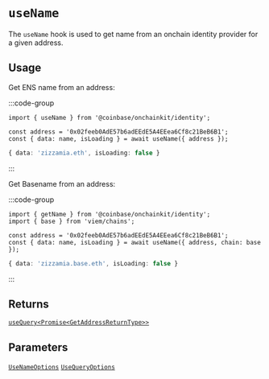 # `useName`

The `useName` hook is used to get name from an onchain identity provider
for a given address.

## Usage

Get ENS name from an address:

:::code-group

```tsx [code]
import { useName } from '@coinbase/onchainkit/identity';

const address = '0x02feeb0AdE57b6adEEdE5A4EEea6Cf8c21BeB6B1';
const { data: name, isLoading } = await useName({ address });
```

```ts [return value]
{ data: 'zizzamia.eth', isLoading: false }
```

:::

Get Basename from an address:

:::code-group

```tsx [code]
import { getName } from '@coinbase/onchainkit/identity';
import { base } from 'viem/chains';

const address = '0x02feeb0AdE57b6adEEdE5A4EEea6Cf8c21BeB6B1';
const { data: name, isLoading } = await useName({ address, chain: base });
```

```ts [return value]
{ data: 'zizzamia.base.eth', isLoading: false }
```

:::


## Returns

[`useQuery<Promise<GetAddressReturnType>>`](/identity/types#getaddressreturntype)

## Parameters

[`UseNameOptions`](/identity/types#usenameoptions)
[`UseQueryOptions`](/identity/types#usequeryoptions)
